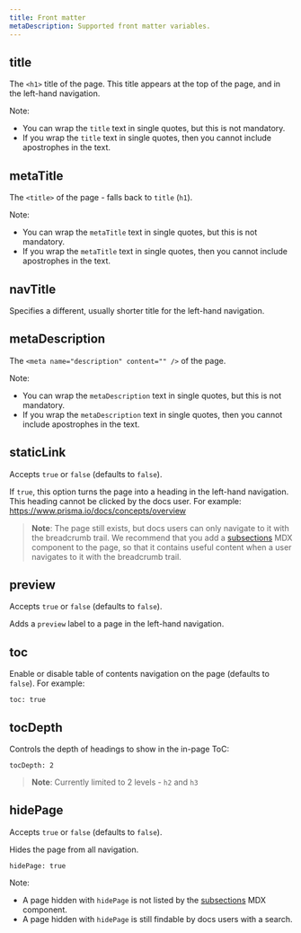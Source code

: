```yaml
---
title: Front matter
metaDescription: Supported front matter variables.
---
```


<TopBlock></TopBlock>

## <inlinecode>title</inlinecode>

The `<h1>` title of the page. This title appears at the top of the page, and in the left-hand navigation.

Note:

- You can wrap the `title` text in single quotes, but this is not mandatory.
- If you wrap the `title` text in single quotes, then you cannot include apostrophes in the text.

## <inlinecode>metaTitle</inlinecode>

The `<title>` of the page - falls back to `title` (`h1`).

Note:

- You can wrap the `metaTitle` text in single quotes, but this is not mandatory.
- If you wrap the `metaTitle` text in single quotes, then you cannot include apostrophes in the text.

## <inlinecode>navTitle</inlinecode>

Specifies a different, usually shorter title for the left-hand navigation.

## <inlinecode>metaDescription</inlinecode>

The `<meta name="description" content="" />` of the page.

Note:

- You can wrap the `metaDescription` text in single quotes, but this is not mandatory.
- If you wrap the `metaDescription` text in single quotes, then you cannot include apostrophes in the text.

## <inlinecode>staticLink</inlinecode>

Accepts `true` or `false` (defaults to `false`).

If `true`, this option turns the page into a heading in the left-hand navigation. This heading cannot be clicked by the docs user. For example: https://www.prisma.io/docs/concepts/overview

> **Note**: The page still exists, but docs users can only navigate to it with the breadcrumb trail. We recommend that you add a [subsections](/about/prisma-docs/docs-components/mdx-examples#subsections) MDX component to the page, so that it contains useful content when a user navigates to it with the breadcrumb trail.

## <inlinecode>preview</inlinecode>

Accepts `true` or `false` (defaults to `false`).

Adds a `preview` label to a page in the left-hand navigation.

## <inlinecode>toc</inlinecode>

Enable or disable table of contents navigation on the page (defaults to `false`). For example:

```
toc: true
```

## <inlinecode>tocDepth</inlinecode>

Controls the depth of headings to show in the in-page ToC:

```
tocDepth: 2
```

> **Note**: Currently limited to 2 levels - `h2` and `h3`

## <inlinecode>hidePage</inlinecode>

Accepts `true` or `false` (defaults to `false`).

Hides the page from all navigation.

```
hidePage: true
```

Note:

- A page hidden with `hidePage` is not listed by the [subsections](/about/prisma-docs/docs-components/mdx-examples#subsections) MDX component.
- A page hidden with `hidePage` is still findable by docs users with a search.

<!--

  langSwitcher?: string[]
  dbSwitcher?: string[]
  staticLink?: boolean
  duration?: string

  hidePage?: boolean
  tocDepth?: number
  codeStyle?: boolean -->
